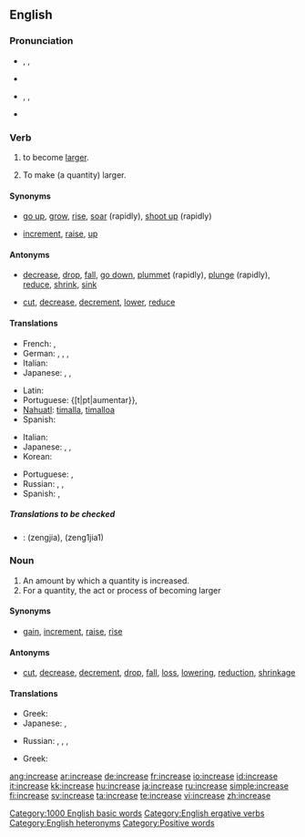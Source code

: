 ==English==

===Pronunciation===
*{{sense|verb}} {{enPR|ĭnkrēs’}}, {{IPA|/ɪnˈkriːs/}}, {{SAMPA|/In"kri:s/}}
*{{audio|en-us-increase-verb.ogg|Audio (US)}}
*{{sense|noun}} {{enPR|ĭn'krēs}}, {{IPA|/ˈɪnkriːs/}}, {{SAMPA|/"Inkri:s/}}
*{{audio|en-us-increase-noun.ogg|Audio (US)}}
*:{{rhymes|iːs}}

===Verb===
{{en-verb|increas|ing}}

# {{intransitive|of a quantity}} to become [[large]]r.
# {{transitive}} To make (a quantity) larger.

====Synonyms====
*{{sense|become larger}} [[go up]], [[grow]], [[rise]], [[soar]] (rapidly), [[shoot up]] (rapidly)
*{{sense|make larger}} [[increment]], [[raise]], {{qualifier|informal}} [[up]]

====Antonyms====
*{{sense|become larger}} [[decrease]], [[drop]], [[fall]], [[go down]], [[plummet]] (rapidly), [[plunge]] (rapidly), [[reduce]], [[shrink]], [[sink]]
*{{sense|make larger}} [[cut]], [[decrease]], [[decrement]], [[lower]], [[reduce]]

====Translations====
{{trans-top|become larger}}
*French: {{t|fr|augmenter}}, {{t|fr|croître}}
*German: {{t|de|wachsen|alt=(an)-wachsen}}, {{t|de|sich vergrößern}}, {{t|de|steigern}}, {{t|de|erhöhen}}
*Italian: {{t|it|aumentare}}
*Japanese: {{t|ja|sc=Jpan|増える|tr=fueru}}, {{t|ja|sc=Jpan|増加する|tr=zōka suru}}, {{t|ja|sc=Jpan|増大する|tr=zōdai suru}}
{{trans-mid}}
*Latin: {{t|la|augere}} <!-- shouldn't [[augere]] move to [[augero]]? -->
*Portuguese: {[t|pt|aumentar}}, {{t|pt|acrescentar}}
*[[Nahuatl]]: [[timalla]], [[timalloa]]
*Spanish: {{t|es|aumentar}}
{{trans-bottom}}

{{trans-top|make larger}}
*Italian: {{t|it|aumentare}}
*Japanese: {{t|ja|sc=Jpan|増える|tr=fueru}}, {{t|ja|sc=Jpan|増加する|tr=zōka suru}}, {{t|ja|sc=Jpan|増大する|tr=zōdai suru}}
*Korean: {{t|ko|sc=Hang|증가시키다|tr=jeunggasikida}}
{{trans-mid}}
*Portuguese: {{t|pt|aumentar}}, {{t|pt|progredir}}
*Russian: {{t|ru|sc=Cyrl|увеличивать|tr=uv'elíčivat'}}, {{t|ru|sc=Cyrl|увеличить|tr=uv'elíčit'}}, {{t|ru|sc=Cyrl|наращивать|tr=narášivat'}} {{t|ru|sc=Cyrl|нарастить|tr=narastít'}}
*Spanish: {{t|es|aumentar}}, {{t|es|subir}}
{{trans-bottom}}

=====Translations to be checked=====
<!--Remove this section once all of the translations below have been moved into the tables above.-->
{{checktrans}}

*{{ttbc|Chinese}}: <!--proper Chinese script required-->(zengjia), (zeng1jia1)

===Noun===
{{en-noun}}

# An amount by which a quantity is increased.
# For a quantity, the act or process of becoming larger

====Synonyms====
*{{sense|amount by which a quantity is increased}} [[gain]], [[increment]], {{qualifier|US, said of pay}} [[raise]], [[rise]]

====Antonyms====
*{{sense|amount by which a quantity is increased}} [[cut]], [[decrease]], [[decrement]], [[drop]], [[fall]], [[loss]], [[lowering]], [[reduction]], [[shrinkage]]

====Translations====
{{trans-top|increased amount}}
*Greek: {{t|el|sc=Grek|αύξηση|f|tr=áfxisi}}
*Japanese: {{t|ja|sc=Jpan|増加|tr=zōka}}, {{t|ja|sc=Jpan|増大|tr=zōdai}}
{{trans-mid}}
*Russian: {{t|ru|sc=Cyrl|увеличиваться|tr=uv'elíčivat's'a}}, {{t|ru|sc=Cyrl|увеличиться|tr=uv'elíčit's'a}}, {{t|ru|sc=Cyrl|возрастать|tr=vozrastát'}}, {{t|ru|sc=Cyrl|возрасти|tr=vozrastí}}
{{trans-bottom}}

{{trans-top|act of becoming larger}}
*Greek: {{t|el|αύξηση|f|tr=áfxisi}}
{{trans-mid}}
{{trans-bottom}}

[[Category:1000 English basic words]]
[[Category:English ergative verbs]]
[[Category:English heteronyms]]
[[Category:Positive words]]

[[ang:increase]]
[[ar:increase]]
[[de:increase]]
[[fr:increase]]
[[io:increase]]
[[id:increase]]
[[it:increase]]
[[kk:increase]]
[[hu:increase]]
[[ja:increase]]
[[ru:increase]]
[[simple:increase]]
[[fi:increase]]
[[sv:increase]]
[[ta:increase]]
[[te:increase]]
[[vi:increase]]
[[zh:increase]]